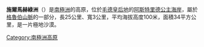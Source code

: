 '''施爾馬赫綠洲'''（{{lang-en|Schirmacher Oasis}}）是[[南極洲|南極洲]]的高原，位於[[毛德皇后地|毛德皇后地]]的[[阿斯特里德公主海岸|阿斯特里德公主海岸]]，屬於[[格魯伯山脈|格魯伯山脈]]的一部分，長25公里、寬3公里，平均海拔高度100米，面積34平方公里，是一片極地沙漠。

{{coord|70|45|30|S|11|38|40|E|region:AQ_dim:30000|display=title}}

{{Antarctica-geo-stub}}
[[Category:南極洲高原|Category:南極洲高原]]